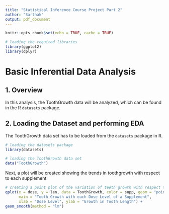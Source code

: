 ```yaml
---
title: "Statistical Inference Course Project Part 2"
author: "Sarthak"
output: pdf_document
---
```


```r
knitr::opts_chunk$set(echo = TRUE, cache = TRUE)
```

```r
# loading the required libraries
library(ggplot2)
library(dplyr)
```

# Basic Inferential Data Analysis

## 1. Overview

In this analysis, the ToothGrowth data will be analyzed, which can be found in the R `datasets` package.

## 2. Loading the Dataset and performing EDA

The ToothGrowth data set has to be loaded from the `datasets` package in R.

```r
# loading the datasets package
library(datasets)

# loading the ToothGrowth data set
data("ToothGrowth")
```

Next, a plot will be created showing the trends in toothgrowth with respect to each supplement

```r
# creating a point plot of the variation of teeth growth with respect to each dose level of a supplement, and fitting a linear line over those points
qplot(x = dose, y = len, data = ToothGrowth, color = supp, geom = "point",
      main = "Tooth Growth with each Dose Level of a Supplement",
      xlab = "Dose Level", ylab = "Growth in Tooth Length") +
geom_smooth(method = "lm")
```
